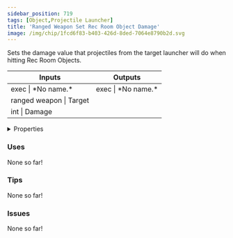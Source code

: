 ```yaml
---
sidebar_position: 719
tags: [Object,Projectile Launcher]
title: 'Ranged Weapon Set Rec Room Object Damage'
image: /img/chip/1fcd6f83-b403-426d-8ded-7064e8790b2d.svg
---
```


Sets the damage value that projectiles from the target launcher will do when hitting Rec Room Objects.



<IChip uuid="1fcd6f83-b403-426d-8ded-7064e8790b2d"/>

<table><thead><tr><th>Inputs</th><th>Outputs</th></tr></thead><tbody><tr><td>exec | *No name.*</td><td>exec | *No name.*</td></tr><tr><td>ranged weapon | Target</td><td /></tr><tr><td>int | Damage</td><td /></tr></tbody></table>

<details>
  <summary>Properties</summary>
  <div>
    <div>
    <table>
      <tbody>
        <tr>
          <td>Is beta required?</td>
          <td>No</td>
        </tr>
        <tr>
          <td>Is chip a trolling risk?</td>
          <td>No</td>
        </tr>
        <tr>
          <td>Is chip a role assignment risk?</td>
          <td>No</td>
        </tr>
        <tr>
          <td>Chip UUID</td>
          <td>1fcd6f83-b403-426d-8ded-7064e8790b2d</td>
        </tr>
        <tr>
          <td>Room availability</td>
          <td>Available everywhere</td>
        </tr>
      </tbody>
    </table>
    </div>
  </div>
</details>

### Uses

None so far!

### Tips

None so far!

### Issues

None so far!